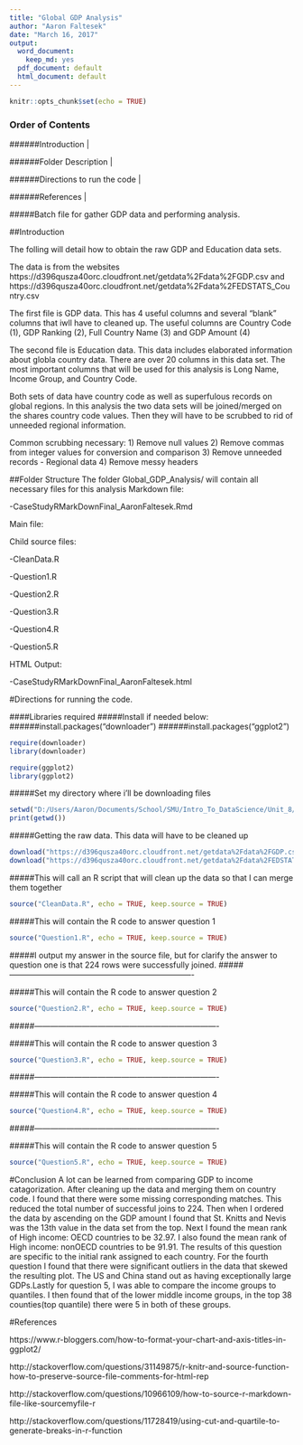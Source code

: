 ```yaml
---
title: "Global GDP Analysis"
author: "Aaron Faltesek"
date: "March 16, 2017"
output:
  word_document: 
    keep_md: yes
  pdf_document: default
  html_document: default
---
```


```r
knitr::opts_chunk$set(echo = TRUE)
```





### Order of Contents

######Introduction | 

######Folder Description | 

######Directions to run the code | 

######References  | 

#####Batch file for gather GDP data and performing analysis.




##Introduction

The folling will detail how to obtain the raw GDP and Education data sets. 

The data is from the websites https://d396qusza40orc.cloudfront.net/getdata%2Fdata%2FGDP.csv and 
https://d396qusza40orc.cloudfront.net/getdata%2Fdata%2FEDSTATS_Country.csv

The first file is GDP data. This has 4 useful columns and several "blank" columns that iwll have to cleaned up.
The useful columns are Country Code (1), GDP Ranking (2), Full Country Name (3) and GDP Amount (4)

The second file is Education data. This data includes elaborated information about globla country data. There are over 20 columns in this data set.
The most important columns that will be used for this analysis is Long Name, Income Group, and Country Code.

Both sets of data have country code as well as superfulous records on global regions. In this analysis the two data sets will be joined/merged on the shares country code values.
Then they will have to be scrubbed to rid of unneeded regional information.

Common scrubbing necessary:
1) Remove null values
2) Remove commas from integer values for conversion and comparison
3) Remove unneeded records - Regional data
4) Remove messy headers


##Folder Structure
The folder Global_GDP_Analysis/ will contain all necessary files for this analysis
Markdown file:

-CaseStudyRMarkDownFinal_AaronFaltesek.Rmd

Main file:

Child source files:

-CleanData.R

-Question1.R

-Question2.R

-Question3.R

-Question4.R

-Question5.R

HTML Output:

-CaseStudyRMarkDownFinal_AaronFaltesek.html

#Directions for running the code.

####Libraries required
#####Install if needed below:
######install.packages("downloader")
######install.packages("ggplot2")
```r
require(downloader)
library(downloader)

require(ggplot2)
library(ggplot2)
```

#####Set my directory where i'll be downloading files
```r
setwd("D:/Users/Aaron/Documents/School/SMU/Intro_To_DataScience/Unit_8/Case_Study/Global_GDP_Analysis")
print(getwd())
```
#####Getting the raw data. This data will have to be cleaned up
```r
download("https://d396qusza40orc.cloudfront.net/getdata%2Fdata%2FGDP.csv",destfile="GDP.csv")
download("https://d396qusza40orc.cloudfront.net/getdata%2Fdata%2FEDSTATS_Country.csv ",destfile="Educ.csv")
```

#####This will call an R script that will clean up the data so that I can merge them together
```r
source("CleanData.R", echo = TRUE, keep.source = TRUE)
```
#####This will contain the R code to answer question 1
```r
source("Question1.R", echo = TRUE, keep.source = TRUE)
```
#####I output my answer in the source file, but for clarify the answer to question one is that 224 rows were successfully joined.
#####----------------------------------------------------------------------

#####This will contain the R code to answer question 2
```r
source("Question2.R", echo = TRUE, keep.source = TRUE)
```
#####----------------------------------------------------------------------

#####This will contain the R code to answer question 3
```r
source("Question3.R", echo = TRUE, keep.source = TRUE)
```
#####----------------------------------------------------------------------

#####This will contain the R code to answer question 4
```r
source("Question4.R", echo = TRUE, keep.source = TRUE)
```
#####----------------------------------------------------------------------

#####This will contain the R code to answer question 5
```r
source("Question5.R", echo = TRUE, keep.source = TRUE)
```

#Conclusion
A lot can be learned from comparing GDP to income catagorization. After cleaning up the data and merging them on country code. I found that there were some missing corresponding matches. This reduced the total number of successful joins to 224. Then when I ordered the data by ascending on the GDP amount I found that St. Knitts and Nevis was the 13th value in the data set from the top. Next I found the mean rank of High income: OECD countries to be 32.97. I also found the mean rank of High income: nonOECD countries to be 91.91. The results of this question are specific to the initial rank assigned to each country. For the fourth question I found that there were significant outliers in the data that skewed the resulting plot. The US and China stand out as having exceptionally large GDPs.Lastly for question 5, I was able to compare the income groups to quantiles. I then found that of the lower middle income groups, in the top 38 counties(top quantile) there were 5 in both of these groups.

#References

https://www.r-bloggers.com/how-to-format-your-chart-and-axis-titles-in-ggplot2/

http://stackoverflow.com/questions/31149875/r-knitr-and-source-function-how-to-preserve-source-file-comments-for-html-rep

http://stackoverflow.com/questions/10966109/how-to-source-r-markdown-file-like-sourcemyfile-r

http://stackoverflow.com/questions/11728419/using-cut-and-quartile-to-generate-breaks-in-r-function